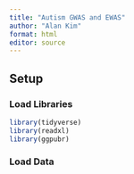 ```yaml
---
title: "Autism GWAS and EWAS"
author: "Alan Kim"
format: html
editor: source
---
```


## Setup

### Load Libraries

```r
library(tidyverse)
library(readxl)
library(ggpubr)
```

### Load Data

```r

```
